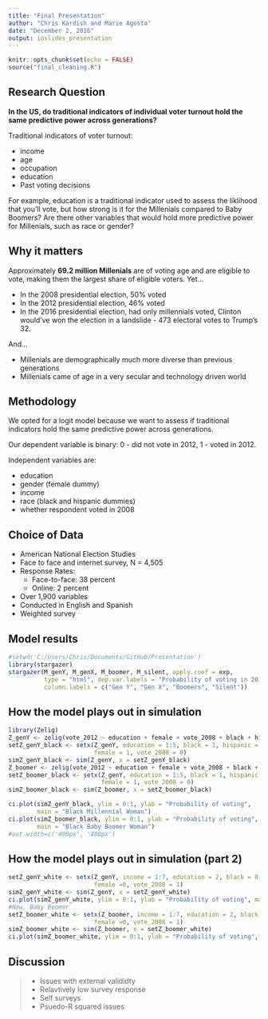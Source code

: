 ---
title: "Final Presentation"
author: "Chris Kardish and Marie Agosta"
date: "December 2, 2016"
output: ioslides_presentation
---

```{r setup, include=FALSE}
knitr::opts_chunk$set(echo = FALSE)
source("final_cleaning.R")
```

## Research Question 

 **In the US, do traditional indicators of individual voter turnout hold the same predictive power across generations?** 

Traditional indicators of voter turnout: 

- income 
- age
- occupation
- education 
- Past voting decisions

For example, education is a traditional indicator used to assess the liklihood that you'll vote, but how strong is it for the Millenials compared to Baby Boomers? Are there other variables that would hold more predictive power for Millenials, such as race or gender? 

## Why it matters

Approximately **69.2 million Millenials** are of voting age and are eligible to vote, making them the largest share of eligible voters. Yet...

- In the 2008 presidential election, 50% voted 
- In the 2012 presidential election, 46% voted 
- In the 2016 presidential election, had only millennials voted, Clinton would've won the election in a landslide - 473 electoral votes to Trump's 32.

And... 

- Millenials are demographically much more diverse than previous generations  
- Millenials came of age in a very secular and technology driven world 

## Methodology 

We opted for a logit model because we want to assess if traditional indicators hold the same predictive power across generations.  

Our dependent variable is binary: 0 - did not vote in 2012, 1 - voted in 2012. 

Independent variables are: 

- education
- gender (female dummy)
- income
- race (black and hispanic dummies)
- whether respondent voted in 2008 

## Choice of Data 

- American National Election Studies 
- Face to face and internet survey, N = 4,505
- Response Rates: 
    + Face-to-face: 38 percent
    + Online: 2 percent
- Over 1,900 variables
- Conducted in English and Spanish 
- Weighted survey 

## Model results {.flexbox .vcenter}
 
```{r echo = FALSE, results='asis', message=FALSE}
#setwd('C:/Users/Chris/Documents/GitHub/Presentation')
library(stargazer)
stargazer(M_genY, M_genX, M_boomer, M_silent, apply.coef = exp,
          type = "html", dep.var.labels = "Probability of voting in 2012", 
          column.labels = c("Gen Y", "Gen X", "Boomers", "Silent"))

```

## How the model plays out in simulation {.columns-2}
```{r, echo=FALSE, include=FALSE, message=FALSE}
library(Zelig)
Z_genY <- zelig(vote_2012 ~ education + female + vote_2008 + black + hispanic + income, model = "logit.survey", weights=~weights, strata=~strata, data = anes_genY)
setZ_genY_black <- setx(Z_genY, education = 1:5, black = 1, hispanic = 0, income = 3, 
                        female = 1, vote_2008 = 0)
simZ_genY_black <- sim(Z_genY, x = setZ_genY_black)
Z_boomer <- zelig(vote_2012 ~ education + female + vote_2008 + black + hispanic + income, model = "logit.survey", weights=~weights, strata=~strata, data = anes_boomer)
setZ_boomer_black <- setx(Z_genY, education = 1:5, black = 1, hispanic = 0, income = 3, 
                          female = 1, vote_2008 = 0)
simZ_boomer_black <- sim(Z_boomer, x = setZ_boomer_black)
```

```{r, message=FALSE, echo = FALSE, fig.align='center', fig.show='hold', fig.width=5, fig.height=4}
ci.plot(simZ_genY_black, ylim = 0:1, ylab = "Probability of voting", 
        main = "Black Millennial Woman")
ci.plot(simZ_boomer_black, ylim = 0:1, ylab = "Probability of voting", 
        main = "Black Baby Boomer Woman")
#out.width=c('400px', '400px')
```

## How the model plays out in simulation (part 2) {.columns-2}
```{r, message=FALSE, echo = FALSE, fig.align='center', fig.show='hold', fig.width=4, fig.height=4}
setZ_genY_white <- setx(Z_genY, income = 1:7, education = 2, black = 0, hispanic = 0, 
                        female =0, vote_2008 = 1)
simZ_genY_white <- sim(Z_genY, x = setZ_genY_white)
ci.plot(simZ_genY_white, ylim = 0:1, ylab = "Probability of voting", main = "White Millennial Man")
#Now, Baby Boomer
setZ_boomer_white <- setx(Z_boomer, income = 1:7, education = 2, black = 0, hispanic = 0, 
                        female =0, vote_2008 = 1)
simZ_boomer_white <- sim(Z_boomer, x = setZ_boomer_white)
ci.plot(simZ_boomer_white, ylim = 0:1, ylab = "Probability of voting", main = "White Baby Boomer Man")

```

## Discussion 

>- Issues with external valididty
>- Relavtively low survey response 
>- Self surveys
>- Psuedo-R squared issues 


